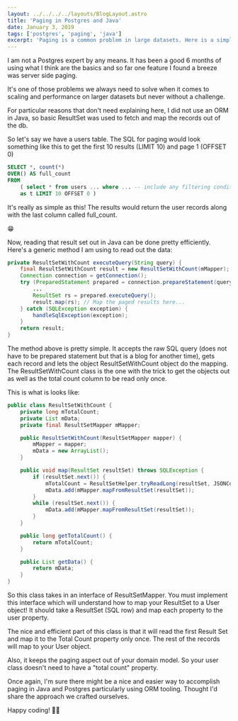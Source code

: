```yaml
---
layout: ../../../../layouts/BlogLayout.astro
title: 'Paging in Postgres and Java'
date: January 3, 2019
tags: ['postgres', 'paging', 'java']
excerpt: 'Paging is a common problem in large datasets. Here is a simple solution using Postgres and Java.'
---
```


I am not a Postgres expert by any means. It has been a good 6 months of using what I think are the basics
and so far one feature I found a breeze was server side paging.

It's one of those problems we always need to solve when it comes to scaling and performance on larger
datasets but never without a challenge.

For particular reasons that don't need explaining here, I did not use an ORM in Java, so basic ResultSet
was used to fetch and map the records out of the db.

So let's say we have a users table. The SQL for paging would look something like this to get the first 10
results (LIMIT 10) and page 1 (OFFSET 0)

```sql
SELECT *, count(*)
OVER() AS full_count
FROM
	( select * from users ... where ... -- include any filtering conditions here
	as t LIMIT 10 OFFSET 0 )
```

It's really as simple as this! The results would return the user records along with the last column called full_count.

😁

Now, reading that result set out in Java can be done pretty efficiently. Here's a generic method I am using
to read out the data:

```java
private ResultSetWithCount executeQuery(String query) {
    final ResultSetWithCount result = new ResultSetWithCount(mMapper);
    Connection connection = getConnection();
    try (PreparedStatement prepared = connection.prepareStatement(query)) {
        ...
        ResultSet rs = prepared.executeQuery();
        result.map(rs); // Map the paged results here...
    } catch (SQLException exception) {
        handleSqlException(exception);
    }
    return result;
}
```

The method above is pretty simple. It accepts the raw SQL query (does not have to be prepared statement
but that is a blog for another time), gets each record and lets the object ResultSetWithCount object do the mapping.
The ResultSetWithCount class is the one with the trick to get the objects out as well as the total count column to
be read only once.

This is what is looks like:

```java
public class ResultSetWithCount {
    private long mTotalCount;
    private List mData;
    private final ResultSetMapper mMapper;

    public ResultSetWithCount(ResultSetMapper mapper) {
        mMapper = mapper;
        mData = new ArrayList();
    }

    public void map(ResultSet resultSet) throws SQLException {
        if (resultSet.next()) {
            mTotalCount = ResultSetHelper.tryReadLong(resultSet, JSONConstants.FULL_COUNT);
            mData.add(mMapper.mapFromResultSet(resultSet));
        }
        while (resultSet.next()) {
            mData.add(mMapper.mapFromResultSet(resultSet));
        }
    }

    public long getTotalCount() {
        return mTotalCount;
    }

    public List getData() {
        return mData;
    }
}
```

So this class takes in an interface of ResultSetMapper. You must implement this interface which will understand how 
to map your ResultSet to a User object! It should take a ResultSet (SQL row) and map each property to the user property.

The nice and efficient part of this class is that it will read the first Result Set and map it to the Total Count
property only once. The rest of the records will map to your User object.

Also, it keeps the paging aspect out of your domain model. So your user class doesn't need to have a "total count" property.

Once again, I'm sure there might be a nice and easier way to accomplish paging in Java and Postgres particularly using 
ORM tooling. Thought I'd share the approach we crafted ourselves.

Happy coding! 🧑‍💻
